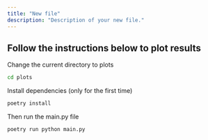 ```yaml
---
title: "New file"
description: "Description of your new file."
---
```


## Follow the instructions below to plot results

Change the current directory to plots

<CodeGroup>

```bash terminal
cd plots
```

</CodeGroup>

Install dependencies (only for the first time)

<CodeGroup>

```bash terminal
poetry install
```

</CodeGroup>

Then run the main.py file

<CodeGroup>

```bash terminal
poetry run python main.py
```

</CodeGroup>
